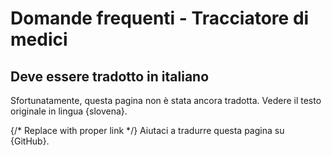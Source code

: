 
# Domande frequenti - Tracciatore di medici

## Deve essere tradotto in italiano

Sfortunatamente, questa pagina non è stata ancora tradotta. Vedere il testo originale in lingua {<Link href="https://zdravniki.sledilnik.org/sl/faq">slovena</Link>}.

{/* Replace with proper link */}
Aiutaci a tradurre questa pagina su {<Link href="https://github.com/sledilnik/zdravniki/blob/master/src/content/it/faq.md" target="_blank" >GitHub</Link>}.
